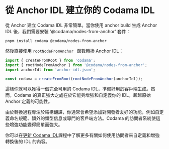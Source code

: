 
# 從 Anchor IDL 建立你的 Codama IDL

從 Anchor 建立 Codama IDL 非常簡單。當你使用 anchor build 生成 Anchor IDL 後，我們需要安裝 '@codama/nodes-from-anchor' 套件：

```
pnpm install codama @codama/nodes-from-anchor
```

然後直接使用 `rootNodeFromAnchor ` 函數轉換 Anchor IDL：

```ts
import { createFromRoot } from 'codama';
import { rootNodeFromAnchor } from '@codama/nodes-from-anchor';
import anchorIdl from 'anchor-idl.json';

const codama = createFromRoot(rootNodeFromAnchor(anchorIdl));
```

這樣你就可以獲得一個完全可用的 Codama IDL，準備好用於客戶端生成。然而，Codama 的真正強大之處在於它能夠增強和自定義你的 IDL，超越原始 Anchor 定義的可能性。

由於轉換過程專注於結構翻譯，你通常會希望添加對開發者友好的功能，例如自定義命名規範、額外的類型信息或專門的客戶端方法。Codama 的訪問者系統使這些增強功能變得簡單而強大。

你可以在[更新 Codama IDL](/zh-HK/courses/create-your-sdk-with-codama/updating-codama-idl)課程中了解更多有關如何使用訪問者來自定義和增強轉換後的 IDL 的內容。